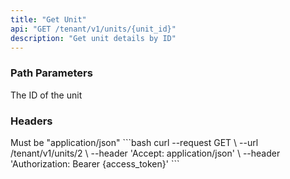 ```yaml
---
title: "Get Unit"
api: "GET /tenant/v1/units/{unit_id}"
description: "Get unit details by ID"
---
```


### Path Parameters

<ParamField path="unit_id" type="integer" required>
  The ID of the unit
</ParamField>

### Headers

<ParamField header="Accept" type="string" required>
  Must be "application/json"
</ParamField>

<RequestExample>
```bash
curl --request GET \
  --url /tenant/v1/units/2 \
  --header 'Accept: application/json' \
  --header 'Authorization: Bearer {access_token}'
```
</RequestExample> 